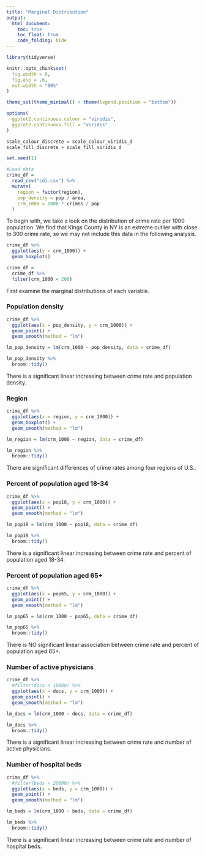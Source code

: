 ```yaml
---
title: "Marginal Distribution"
output: 
  html_document:
    toc: true
    toc_float: true
    code_folding: hide
---
```


```r
library(tidyverse)

knitr::opts_chunk$set(
  fig.width = 6,
  fig.asp = .6,
  out.width = "90%"
)

theme_set(theme_minimal() + theme(legend.position = "bottom"))

options(
  ggplot2.continuous.colour = "viridis",
  ggplot2.continuous.fill = "viridis"
)

scale_colour_discrete = scale_colour_viridis_d
scale_fill_discrete = scale_fill_viridis_d

set.seed(1)
```


```r
#Load data
crime_df = 
  read_csv("cdi.csv") %>% 
  mutate(
    region = factor(region),
    pop_density = pop / area,
    crm_1000 = 1000 * crimes / pop
  )
```

To begin with, we take a look on the distribution of crime rate per 1000 population. We find that Kings County in NY is an extreme outlier with close to 300 crime rate, so we may not include this data in the following analysis.

```r
crime_df %>% 
  ggplot(aes(y = crm_1000)) +
  geom_boxplot()

crime_df =
  crime_df %>% 
  filter(crm_1000 < 200)
```

First examine the marginal distributions of each variable.

### Population density

```r
crime_df %>% 
  ggplot(aes(x = pop_density, y = crm_1000)) +
  geom_point() +
  geom_smooth(method = "lm")

lm_pop_density = lm(crm_1000 ~ pop_density, data = crime_df)

lm_pop_density %>% 
  broom::tidy()
```

There is a significant linear increasing between crime rate and population density.

### Region

```r
crime_df %>% 
  ggplot(aes(x = region, y = crm_1000)) +
  geom_boxplot() +
  geom_smooth(method = "lm")

lm_region = lm(crm_1000 ~ region, data = crime_df)

lm_region %>% 
  broom::tidy()
```

There are significant differences of crime rates among four regions of U.S..

### Percent of population aged 18-34

```r
crime_df %>% 
  ggplot(aes(x = pop18, y = crm_1000)) +
  geom_point() +
  geom_smooth(method = "lm")

lm_pop18 = lm(crm_1000 ~ pop18, data = crime_df)

lm_pop18 %>% 
  broom::tidy()
```

There is a significant linear increasing between crime rate and percent of population aged 18-34.

### Percent of population aged 65+

```r
crime_df %>% 
  ggplot(aes(x = pop65, y = crm_1000)) +
  geom_point() +
  geom_smooth(method = "lm")

lm_pop65 = lm(crm_1000 ~ pop65, data = crime_df)

lm_pop65 %>% 
  broom::tidy()
```

There is NO significant linear association between crime rate and percent of population aged 65+.

### Number of active physicians

```r
crime_df %>% 
  #filter(docs < 10000) %>% 
  ggplot(aes(x = docs, y = crm_1000)) +
  geom_point() +
  geom_smooth(method = "lm")

lm_docs = lm(crm_1000 ~ docs, data = crime_df)

lm_docs %>% 
  broom::tidy()
```

There is a significant linear increasing between crime rate and number of active physicians.

### Number of hospital beds

```r
crime_df %>% 
  #filter(beds < 20000) %>% 
  ggplot(aes(x = beds, y = crm_1000)) +
  geom_point() +
  geom_smooth(method = "lm")

lm_beds = lm(crm_1000 ~ beds, data = crime_df)

lm_beds %>% 
  broom::tidy()
```

There is a significant linear increasing between crime rate and number of hospital beds.